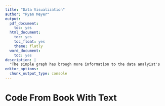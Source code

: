 ```yaml
---
title: "Data Visualization"
author: "Ryan Meyer"
output:
  pdf_document:
    toc: yes
  html_document:
    toc: yes
    toc_float: yes
    theme: flatly
  word_document:
    toc: yes
description: |
  "The simple graph has brough more information to the data analyist's mind than any other device" - John Tukey
editor_options:
  chunk_output_type: console
---
```


# Code From Book With Text 
```r

```

